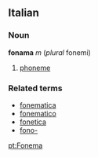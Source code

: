 ==Italian==
===Noun===
'''fonama''' ''m'' (''plural'' fonemi)

# [[phoneme]]

===Related terms===
*[[fonematica]]
*[[fonematico]]
*[[fonetica]]
*[[fono-]]

[[pt:Fonema]]